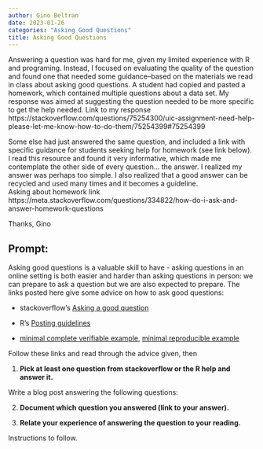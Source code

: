 ```yaml
---
author: Gino Beltran
date: 2023-01-26
categories: "Asking Good Questions"
title: Asking Good Questions
---
```


Answering a question was hard for me, given my limited experience with R and programing.  Instead, I focused on evaluating the quality of the question and found one that needed some guidance--based on the materials we read in class about asking good questions.  A student had copied and pasted a homework, which contained multiple questions about a data set.  My response was aimed at suggesting the question needed to be more specific to get the help needed. 
Link to my response
https://stackoverflow.com/questions/75254300/uic-assignment-need-help-please-let-me-know-how-to-do-them/75254399#75254399

Some else had just answered the same question, and included a link with specific guidance for students seeking help for homework (see link below).  I read this resource and found it very informative, which made me contemplate the other side of every question... the answer.  I realized my answer was perhaps too simple.  I also realized that a good answer can be recycled and used many times and it becomes a guideline.  
Asking about homework link
https://meta.stackoverflow.com/questions/334822/how-do-i-ask-and-answer-homework-questions

Thanks,
Gino




## Prompt:

Asking good questions is a valuable skill to have - asking questions in an online setting is both easier and harder than asking questions in person: we can prepare to ask a question but we are also expected to prepare.
The links posted here give some advice on how to ask good questions:

- stackoverflow's [Asking a good question](http://stackoverflow.com/help/how-to-ask)

- R's [Posting guidelines](https://www.r-project.org/posting-guide.html)

- [minimal complete verifiable example](https://stackoverflow.com/help/mcve), [minimal reproducible example](https://www.tidyverse.org/help/)

Follow these links and read through the advice given, then

1. **Pick at least one question from stackoverflow or the R help and answer it.**

Write a blog post answering the following questions: 

2. **Document which question you answered (link to your answer).**

3. **Relate your experience of answering the question to your reading. **
 

<!--Go to [https://github.com/Stat585-at-ISU/blog](https://github.com/Stat585-at-ISU/blog) for instructions about how to prepare and submit your blog post.-->
Instructions to follow.
